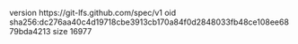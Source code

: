 version https://git-lfs.github.com/spec/v1
oid sha256:dc276aa40c4d19718cbe3913cb170a84f0d2848033fb48ce108ee6879bda4213
size 16977
